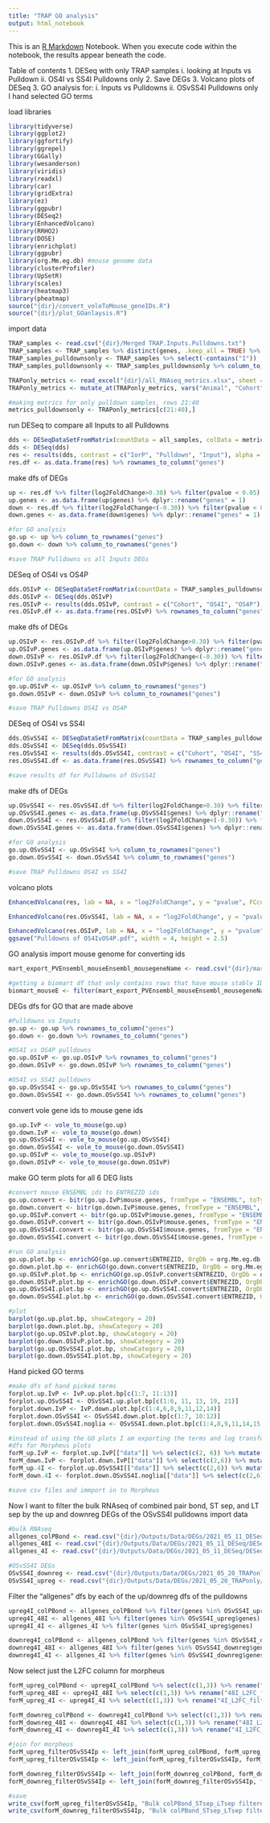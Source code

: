 ---
title: "TRAP GO analysis"
output: html_notebook
---

This is an [R Markdown](http://rmarkdown.rstudio.com) Notebook. When you execute code within the notebook, the results appear beneath the code. 

Table of contents 
1. DESeq with only TRAP samples 
  i. looking at Inputs vs Pulldown
  ii. OS4I vs SS4I Pulldowns only
2. Save DEGs
3. Volcano plots of DESeq
3. GO analysis for:
  i. Inputs vs Pulldowns
  ii. OSvSS4I Pulldowns only
  I hand selected GO terms

load libraries 
```{r}
library(tidyverse)
library(ggplot2)
library(ggfortify)
library(ggrepel)
library(GGally)
library(wesanderson)
library(viridis)
library(readxl)
library(car)
library(gridExtra)
library(ez)
library(ggpubr)
library(DESeq2)
library(EnhancedVolcano)
library(RRHO2)
library(DOSE)
library(enrichplot)
library(ggpubr)
library(org.Mm.eg.db) #mouse genome data
library(clusterProfiler)
library(UpSetR)
library(scales)
library(heatmap3)
library(pheatmap)
source("{dir}/convert_voleToMouse_geneIDs.R")
source("{dir}/plot_GOanlaysis.R")
```


import data
```{r}
TRAP_samples <- read.csv("{dir}/Merged TRAP.Inputs.Pulldowns.txt") 
TRAP_samples <- TRAP_samples %>% distinct(genes, .keep_all = TRUE) %>% filter(!is.na(genes)) %>% column_to_rownames("genes") %>% filter_all(all_vars(.>10))
TRAP_samples_pulldownsonly <- TRAP_samples %>% select(-contains("I"))
TRAP_samples_pulldownsonly <- TRAP_samples_pulldownsonly %>% column_to_rownames("genes")

TRAPonly_metrics <- read_excel("{dir}/all_RNAseq_metrics.xlsx", sheet = "TRAP samples only CO")
TRAPonly_metrics <- mutate_at(TRAPonly_metrics, vars("Animal", "Cohort", "Pairing", "Timepoint", "Separation", "ProcessingGroup", "PartnerPreference", "DissectionOrder", "ParentCode", "RIN", "InputRNA", "AgeAtPairing", "AgeAtSAC", "IorP", "PairingAgeCat"), as.factor)

#making metrics for only pulldown samples, rows 21:40
metrics_pulldownsonly <- TRAPonly_metrics[c(21:40),]
```
run DESeq to compare all Inputs to all Pulldowns
```{r}
dds <- DESeqDataSetFromMatrix(countData = all_samples, colData = metrics, design = ~ParentCode + PairingAgeCat + IorP)
dds <- DESeq(dds)
res <- results(dds, contrast = c("IorP", "Pulldown", "Input"), alpha = 0.05, pAdjustMethod = "fdr")
res.df <- as.data.frame(res) %>% rownames_to_column("genes")
```


make dfs of DEGs
```{r}
up <- res.df %>% filter(log2FoldChange>0.30) %>% filter(pvalue < 0.05)
up.genes <- as.data.frame(up$genes) %>% dplyr::rename("genes" = 1)
down <- res.df %>% filter(log2FoldChange<(-0.30)) %>% filter(pvalue < 0.05)
down.genes <- as.data.frame(down$genes) %>% dplyr::rename("genes" = 1)

#for GO analysis
go.up <- up %>% column_to_rownames("genes")
go.down <- down %>% column_to_rownames("genes")

#save TRAP Pulldowns vs all Inputs DEGs
```

DESeq of OS4I vs OS4P
```{r}
dds.OSIvP <- DESeqDataSetFromMatrix(countData = TRAP_samples_pulldownsonly, colData = metrics_pulldownsonly, design = ~ParentCode + Cohort)
dds.OSIvP <- DESeq(dds.OSIvP)
res.OSIvP <- results(dds.OSIvP, contrast = c("Cohort", "OS4I", "OS4P"), alpha = 0.05, pAdjustMethod = "fdr")
res.OSIvP.df <- as.data.frame(res.OSIvP) %>% rownames_to_column("genes")
```

make dfs of DEGs
```{r}
up.OSIvP <- res.OSIvP.df %>% filter(log2FoldChange>0.30) %>% filter(pvalue < 0.05)
up.OSIvP.genes <- as.data.frame(up.OSIvP$genes) %>% dplyr::rename("genes" = 1)
down.OSIvP <- res.OSIvP.df %>% filter(log2FoldChange<(-0.30)) %>% filter(pvalue < 0.05)
down.OSIvP.genes <- as.data.frame(down.OSIvP$genes) %>% dplyr::rename("genes" = 1)

#for GO analysis
go.up.OSIvP <- up.OSIvP %>% column_to_rownames("genes")
go.down.OSIvP <- down.OSIvP %>% column_to_rownames("genes")

#save TRAP Pulldowns OS4I vs OS4P
```


DESeq of OS4I vs SS4I
```{r}
dds.OSvSS4I <- DESeqDataSetFromMatrix(countData = TRAP_samples_pulldownsonly, colData = metrics_pulldownsonly, design = ~ParentCode + Cohort)
dds.OSvSS4I <- DESeq(dds.OSvSS4I)
res.OSvSS4I <- results(dds.OSvSS4I, contrast = c("Cohort", "OS4I", "SS4I"), alpha = 0.05, pAdjustMethod = "fdr")
res.OSvSS4I.df <- as.data.frame(res.OSvSS4I) %>% rownames_to_column("genes")

#save results df for Pulldowns of OSvSS4I
```

make dfs of DEGs
```{r}
up.OSvSS4I <- res.OSvSS4I.df %>% filter(log2FoldChange>0.30) %>% filter(pvalue < 0.05)
up.OSvSS4I.genes <- as.data.frame(up.OSvSS4I$genes) %>% dplyr::rename("genes" = 1)
down.OSvSS4I <- res.OSvSS4I.df %>% filter(log2FoldChange<(-0.30)) %>% filter(pvalue < 0.05)
down.OSvSS4I.genes <- as.data.frame(down.OSvSS4I$genes) %>% dplyr::rename("genes" = 1)

#for GO analysis
go.up.OSvSS4I <- up.OSvSS4I %>% column_to_rownames("genes")
go.down.OSvSS4I <- down.OSvSS4I %>% column_to_rownames("genes")

#save TRAP Pulldowns OS4I vs SS4I
```

volcano plots
```{r}
EnhancedVolcano(res, lab = NA, x = "log2FoldChange", y = "pvalue", FCcutoff = 0.30, pCutoff = 0.05, col = c("gray70", "gray70", "gray70", "#F21A00"), title = NULL, subtitle = NULL, caption = NULL, border = "full", borderColour = "black", pointSize = 1, cutoffLineWidth = 0.25, labSize = 2, legendPosition = "none", gridlines.major = FALSE, gridlines.minor = FALSE, colAlpha = 0.75) 

EnhancedVolcano(res.OSvSS4I, lab = NA, x = "log2FoldChange", y = "pvalue", FCcutoff = 0.30, pCutoff = 0.05, col = c("gray70", "gray70", "gray70", "#F21A00"), title = NULL, subtitle = NULL, caption = NULL, border = "full", borderColour = "black", pointSize = 1, cutoffLineWidth = 0.25, labSize = 2, legendPosition = "none", gridlines.major = FALSE, gridlines.minor = FALSE, colAlpha = 0.75) 

EnhancedVolcano(res.OSIvP, lab = NA, x = "log2FoldChange", y = "pvalue", FCcutoff = 0.30, pCutoff = 0.05, col = c("gray70", "gray70", "gray70", "#F21A00"), title = NULL, subtitle = NULL, caption = NULL, border = "full", borderColour = "black", pointSize = 1, cutoffLineWidth = 0.25, labSize = 2, legendPosition = "none", gridlines.major = FALSE, gridlines.minor = FALSE, colAlpha = 0.75) + theme(axis.title.x = element_text(size =10), axis.text.x = element_text(size = 8), axis.title.y = element_text(size =10), axis.text.y = element_text(size =8))
ggsave("Pulldowns of OS4IvOS4P.pdf", width = 4, height = 2.5)
```

GO analysis
import mouse genome for converting ids
```{r}
mart_export_PVEnsembl_mouseEnsembl_mousegeneName <- read.csv("{dir}/mart_export_PVEnsembl_mouseEnsembl_mousegeneName.txt", stringsAsFactors=FALSE)

#getting a biomart df that only contains rows that have mouse stable IDs 
biomart_mouseE <- filter(mart_export_PVEnsembl_mouseEnsembl_mousegeneName, trimws(Mouse.gene.stable.ID) !="")
```

DEGs dfs for GO that are made above
```{r}
#Pulldowns vs Inputs 
go.up <- go.up %>% rownames_to_column("genes")
go.down <- go.down %>% rownames_to_column("genes") 

#OS4I vs OS4P pulldowns
go.up.OSIvP <- go.up.OSIvP %>% rownames_to_column("genes")
go.down.OSIvP <- go.down.OSIvP %>% rownames_to_column("genes")

#OS4I vs SS4I pulldowns 
go.up.OSvSS4I <- go.up.OSvSS4I %>% rownames_to_column("genes")
go.down.OSvSS4I <- go.down.OSvSS4I %>% rownames_to_column("genes")
```

convert vole gene ids to mouse gene ids
```{r}
go.up.IvP <- vole_to_mouse(go.up)
go.down.IvP <- vole_to_mouse(go.down)
go.up.OSvSS4I <- vole_to_mouse(go.up.OSvSS4I)
go.down.OSvSS4I <- vole_to_mouse(go.down.OSvSS4I)
go.up.OSIvP <- vole_to_mouse(go.up.OSIvP)
go.down.OSIvP <- vole_to_mouse(go.down.OSIvP)
```

make GO term plots for all 6 DEG lists
```{r, fig.width= 10}
#convert mouse ENSEMBL ids to ENTREZID ids
go.up.convert <- bitr(go.up.IvP$mouse.genes, fromType = "ENSEMBL", toType = c("ENTREZID"), OrgDb = org.Mm.eg.db)
go.down.convert <- bitr(go.down.IvP$mouse.genes, fromType = "ENSEMBL", toType = c("ENTREZID"), OrgDb = org.Mm.eg.db)
go.up.OSIvP.convert <- bitr(go.up.OSIvP$mouse.genes, fromType = "ENSEMBL", toType = c("ENTREZID"), OrgDb = org.Mm.eg.db)
go.down.OSIvP.convert <- bitr(go.down.OSIvP$mouse.genes, fromType = "ENSEMBL", toType = c("ENTREZID"), OrgDb = org.Mm.eg.db)
go.up.OSvSS4I.convert <- bitr(go.up.OSvSS4I$mouse.genes, fromType = "ENSEMBL", toType = c("ENTREZID"), OrgDb = org.Mm.eg.db)
go.down.OSvSS4I.convert <- bitr(go.down.OSvSS4I$mouse.genes, fromType = "ENSEMBL", toType = c("ENTREZID"), OrgDb = org.Mm.eg.db)

#run GO analysis 
go.up.plot.bp <- enrichGO(go.up.convert$ENTREZID, OrgDb = org.Mm.eg.db, pool = TRUE, ont= "BP", pAdjustMethod = "fdr")
go.down.plot.bp <- enrichGO(go.down.convert$ENTREZID, OrgDb = org.Mm.eg.db, pool = TRUE, ont= "BP", pAdjustMethod = "fdr")
go.up.OSIvP.plot.bp <- enrichGO(go.up.OSIvP.convert$ENTREZID, OrgDb = org.Mm.eg.db, pool = TRUE, ont= "BP", pAdjustMethod = "fdr")
go.down.OSIvP.plot.bp <- enrichGO(go.down.OSIvP.convert$ENTREZID, OrgDb = org.Mm.eg.db, pool = TRUE, ont= "BP", pAdjustMethod = "fdr")
go.up.OSvSS4I.plot.bp <- enrichGO(go.up.OSvSS4I.convert$ENTREZID, OrgDb = org.Mm.eg.db, pool = TRUE, ont= "BP", pAdjustMethod = "fdr")
go.down.OSvSS4I.plot.bp <- enrichGO(go.down.OSvSS4I.convert$ENTREZID, OrgDb = org.Mm.eg.db, pool = TRUE, ont= "BP", pAdjustMethod = "fdr")

#plot 
barplot(go.up.plot.bp, showCategory = 20) 
barplot(go.down.plot.bp, showCategory = 20)
barplot(go.up.OSIvP.plot.bp, showCategory = 20)
barplot(go.down.OSIvP.plot.bp, showCategory = 20)
barplot(go.up.OSvSS4I.plot.bp, showCategory = 20)
barplot(go.down.OSvSS4I.plot.bp, showCategory = 20)
```

Hand picked GO terms
```{r, fig.width = 12}
#make dfs of hand picked terms
forplot.up.IvP <- IvP.up.plot.bp[c(1:7, 11:13)]
forplot.up.OSvSS4I <- OSvSS4I.up.plot.bp[c(1:6, 11, 13, 19, 21)]
forplot.down.IvP <- IvP.down.plot.bp[c(1:4,6,8,9,11,12,14)]
forplot.down.OSvSS4I <- OSvSS4I.down.plot.bp[c(1:7, 10:12)]
forplot.down.OSvSS4I.noglia <- OSvSS4I.down.plot.bp[c(1:4,8,9,11,14,15,17)]

#instead of using the GO plots I am exporting the terms and log transformed p-adjusted (fdr) values to morpheus and using that as my GO term plots.
#dfs for Morpheus plots
forM_up.IvP <- forplot.up.IvP[["data"]] %>% select(c(2, 6)) %>% mutate(p.adjust = -log10(p.adjust))
forM_down.IvP <- forplot.down.IvP[["data"]] %>% select(c(2,6)) %>% mutate(p.adjust = -log10(p.adjust))
forM_up.4I <- forplot.up.OSvSS4I[["data"]] %>% select(c(2,6)) %>% mutate(p.adjust = -log10(p.adjust))
forM_down.4I <- forplot.down.OSvSS4I.noglia[["data"]] %>% select(c(2,6)) %>% mutate(p.adjust = -log10(p.adjust))

#save csv files and immport in to Morpheus
```

Now I want to filter the bulk RNAseq of combined pair bond, ST sep, and LT sep by the up and downreg DEGs of the OSvSS4I pulldowns
import data
```{r}
#bulk RNAseq
allgenes_colPBond <- read.csv("{dir}/Outputs/Data/DEGs/2021_05_11_DESeq/DESeq results_collaspedPBond.txt")
allgenes_48I <- read.csv("{dir}/Outputs/Data/DEGs/2021_05_11_DESeq/DESeq results_OSvSS48I.txt")
allgenes_4I <- read.csv("{dir}/Outputs/Data/DEGs/2021_05_11_DESeq/DESeq results_OSvSS4I.txt")

#OSvSS4I DEGs
OSvSS4I_downreg <- read.csv("{dir}/Outputs/Data/DEGs/2021_05_20_TRAPonly/TRAP pulldowns of OS4I vs SS4I downreg results df.txt")
OSvSS4I_upreg <- read.csv("{dir}/Outputs/Data/DEGs/2021_05_20_TRAPonly/TRAP pulldowns of OS4I vs SS4I upreg results df.txt")
```

Filter the "allgenes" dfs by each of the up/downreg dfs of the pulldowns
```{r}
upreg4I_colPBond <- allgenes_colPBond %>% filter(genes %in% OSvSS4I_upreg$genes)
upreg4I_48I <- allgenes_48I %>% filter(genes %in% OSvSS4I_upreg$genes)
upreg4I_4I <- allgenes_4I %>% filter(genes %in% OSvSS4I_upreg$genes)

downreg4I_colPBond <- allgenes_colPBond %>% filter(genes %in% OSvSS4I_downreg$genes)
downreg4I_48I <- allgenes_48I %>% filter(genes %in% OSvSS4I_downreg$genes)
downreg4I_4I <- allgenes_4I %>% filter(genes %in% OSvSS4I_downreg$genes)
```

Now select just the L2FC column for morpheus
```{r}
forM_upreg_colPBond <- upreg4I_colPBond %>% select(c(1,3)) %>% rename("colPBond_L2FC_filteredup4IP" = 2)
forM_upreg_48I <- upreg4I_48I %>% select(c(1,3)) %>% rename("48I_L2FC_filteredup4IP" = 2)
forM_upreg_4I <- upreg4I_4I %>% select(c(1,3)) %>% rename("4I_L2FC_filteredup4IP" = 2)

forM_downreg_colPBond <- downreg4I_colPBond %>% select(c(1,3)) %>% rename("colPBond_L2FC_filtereddown4IP" = 2)
forM_downreg_48I <- downreg4I_48I %>% select(c(1,3)) %>% rename("48I_L2FC_filtereddown4IP" = 2)
forM_downreg_4I <- downreg4I_4I %>% select(c(1,3)) %>% rename("4I_L2FC_filtereddown4IP" = 2)

#join for morpheus
forM_upreg_filterOSvSS4Ip <- left_join(forM_upreg_colPBond, forM_upreg_48I, by = "genes")
forM_upreg_filterOSvSS4Ip <- left_join(forM_upreg_filterOSvSS4Ip, forM_upreg_4I, by = "genes")

forM_downreg_filterOSvSS4Ip <- left_join(forM_downreg_colPBond, forM_downreg_48I, by = "genes")
forM_downreg_filterOSvSS4Ip <- left_join(forM_downreg_filterOSvSS4Ip, forM_downreg_4I, by = "genes")

#save
write_csv(forM_upreg_filterOSvSS4Ip, "Bulk colPBond_STsep_LTsep filtered by OSvSS4I pulldowns upreg DEGs.txt")
write_csv(forM_downreg_filterOSvSS4Ip, "Bulk colPBond_STsep_LTsep filtered by OSvSS4I pulldowns downreg DEGs.txt")
```
